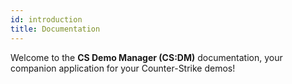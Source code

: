 ```yaml
---
id: introduction
title: Documentation
---
```



Welcome to the **CS Demo Manager (CS:DM)** documentation, your companion application for your Counter-Strike demos!

<DocCardList />
